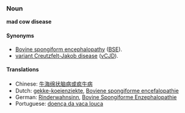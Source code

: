 === Noun ===
'''mad cow disease'''

====Synonyms====
*[[Bovine spongiform encephalopathy]] ([[BSE]]).
*[[variant Creutzfelt-Jakob disease]] ([[vCJD]]).

==== Translations ====
*Chinese: [[牛海绵状脑病或疯牛病]]
*Dutch: [[gekke-koeienziekte]], [[Boviene spongiforme encefalopathie]]
*German: [[Rinderwahnsinn]], [[Bovine Spongiforme Enzephalopathie]]
*Portuguese: [[doença da vaca louca]]